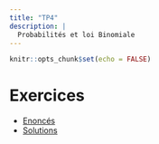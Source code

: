 ```yaml
---
title: "TP4"
description: |
  Probabilités et loi Binomiale
---
```


```r
knitr::opts_chunk$set(echo = FALSE)
```

# Exercices

- [Enoncés](files/LESPO2102_TP4_enonce.pdf)
- [Solutions](files/LESPO2102_TP4_soletudiant.pdf)
